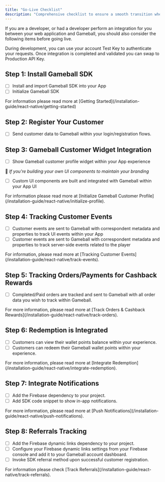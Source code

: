 ```yaml
---
title: "Go-Live Checklist"
description: "Comprehensive checklist to ensure a smooth transition when taking your React Native integration live"
---
```


If you are a developer, or had a developer perform an integration for you between your web application and Gameball, you should also consider the following items before going live.

<Info>
During development, you can use your account Test Key to authenticate your requests. Once integration is completed and validated you can swap to Production API Key.
</Info>

## Step 1: Install Gameball SDK

- [ ] Install and import Gameball SDK into your App
- [ ] Initialize Gameball SDK

<Tip>
For information please read more at [Getting Started](/installation-guide/react-native/getting-started)
</Tip>

## Step 2: Register Your Customer

- [ ] Send customer data to Gameball within your login/registration flows.

## Step 3: Gameball Customer Widget Integration

- [ ] Show Gameball customer profile widget within your App experience

👑 *If you're building your own UI components to maintain your branding*

- [ ] Custom UI components are built and integrated with Gameball within your App UI

<Tip>
For information please read more at [Initialize Gameball Customer Profile](/installation-guide/react-native/initialize-profile).
</Tip>

## Step 4: Tracking Customer Events

- [ ] Customer events are sent to Gameball with correspondent metadata and properties to track UI events within your App
- [ ] Customer events are sent to Gameball with correspondent metadata and properties to track server-side events related to the player

<Tip>
For information, please read more at [Tracking Customer Events](/installation-guide/react-native/track-events).
</Tip>

## Step 5: Tracking Orders/Payments for Cashback Rewards

- [ ] Completed/Paid orders are tracked and sent to Gameball with all order data you wish to track within Gameball.

<Tip>
For more information, please read more at [Track Orders & Cashback Rewards](/installation-guide/react-native/track-orders).
</Tip>

## Step 6: Redemption is Integrated

- [ ] Customers can view their wallet points balance within your experience.
- [ ] Customers can redeem their Gameball wallet points within your experience.

<Tip>
For more information, please read more at [Integrate Redemption](/installation-guide/react-native/integrate-redemption).
</Tip>

## Step 7: Integrate Notifications

- [ ] Add the Firebase dependency to your project.
- [ ] Add SDK code snippet to show in-app notifications.

<Tip>
For more information, please read more at [Push Notifications](/installation-guide/react-native/push-notifications).
</Tip>

## Step 8: Referrals Tracking

- [ ] Add the Firebase dynamic links dependency to your project.
- [ ] Configure your Firebase dynamic links settings from your Firebase console and add it to your Gameball account dashboard.
- [ ] Invoke SDK referral method upon successful customer registration.

<Tip>
For information please check [Track Referrals](/installation-guide/react-native/track-referrals).
</Tip>
